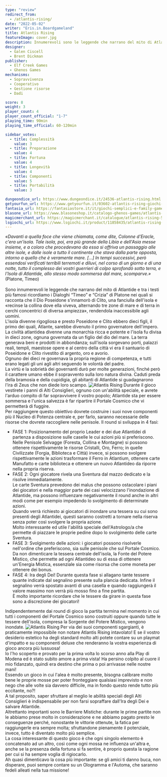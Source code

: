 ```yaml
---
type: "review"
redirect_from:
  - /atlantis-rising/
date: "2022-05-02"
writer: "Eris.in.Boardgameland"
title: Atlantis Rising
featureImage: cover.jpg
description: Innumerevoli sono le leggende che narrano del mito di Atlantide ed ognuna racconta una versione diversa su come sia nata, ma tutte concordano sulla sua fine…
designer:
  - Galen Ciscell
  - Brent Dickman
publisher:
  - Elf Creek Games
  - Ghenos Games
mechanisms:
  - Sopravvivenza
  - Cooperativo
  - Gestione risorse
  - Dadi

score: 8
weight: 3
player_count: 4
player_count_official: "1-7"
playing_time: 90min
playing_time_official: 60-120min

sidebar_votes:
  - title: Complessità
    value: 3
  - title: Preparazione
    value: 4
  - title: Fortuna
    value: 4
  - title: Longevità
    value: 4
  - title: Componenti
    value: 5
  - title: Portabilità
    value: 3

dungeondice_url: https://www.dungeondice.it/24536-atlantis-rising.html
getyourfun_url: https://www.getyourfun.it/03602-atlantis-rising-giochi-per-famiglia.html
fantasia_url: https://fantasiastore.it/it/giochi-semplici-e-family-games/10534-atlantis-rising.html
blasone_url: https://www.blasoneshop.it/catalogo-ghenos-games/atlantis-rising-74-1796
magicmerchant_url: https://magicmerchant.it/catalogue/atlantis-rising-52427/
lsgiochi_url: https://www.lsgiochi.it/product/11858435/atlantis-rising-usato
---
```


<Setting>
  <em>
    «Davanti a quella foce che viene chiamata, come dite, Colonne d'Eracle,
    c'era un'isola. Tale isola, poi, era più grande della Libia e dell'Asia
    messe insieme, e a coloro che procedevano da essa si offriva un passaggio
    alle altre isole, e dalle isole a tutto il continente che stava dalla parte
    opposta, intorno a quello che è veramente mare. [...] In tempi successivi,
    però essendosi verificati terribili terremoti e diluvi, nel corso di un
    giorno e di una notte, tutto il complesso dei vostri guerrieri di colpo
    sprofondò sotto terra, e l'Isola di Atlantide, allo stesso modo sommersa dal
    mare, scomparve.»
  </em>
  <br />
  (Platone, Timeo) <br />
  <br />
  Sono innumerevoli le leggende che narrano del mito di Atlantide e tra i testi
  più famosi ricordiamo i Dialoghi “Timeo” e “Crizia” di Platone nei quali si
  racconta che il Dio Poseidone s'innamorò di Clito, una fanciulla dell'isola e
  «recinse la collina dove ella viveva, alternando tre zone di mare e di terra
  in cerchi concentrici di diversa ampiezza», rendendola inaccessibile agli
  uomini.
  <br />
  L'isola divenne rigogliosa e presto Poseidone e Clito ebbero dieci figli, il
  primo dei quali, Atlante, sarebbe divenuto il primo governatore dell'impero.
  <br />
  La civiltà atlantidea divenne una monarchia ricca e potente e l'isola fu
  divisa in dieci zone, ognuna governata da un figlio del dio del mare. La terra
  generava beni e prodotti in abbondanza; sull'isola sorgevano porti, palazzi
  reali, templi, maestose opere e al centro della città vi era il santuario di
  Poseidone e Clito rivestito di argento, oro e avorio.
  <br />
  Ognuno dei dieci re governava la propria regione di competenza, e tutti erano
  legati gli uni agli altri seguendo le volontà del padre.
  <br />
  La virtù e la sobrietà dei governanti durò per molte generazioni, finché però
  il carattere umano ebbe il sopravvento sulla loro natura divina. Caduti preda
  della bramosia e della cupidigia, gli abitanti di Atlantide si guadagnarono
  l'ira di Zeus che non diede loro scampo.
</Setting>

<img src="./game1.jpg" alt="Atlantis Rising" />

<Rules>
  Durante il gioco vestirete i panni di Alti Consiglieri, ognuno con un'abilità
  speciale, e avrete l'arduo compito di far sopravvivere il vostro popolo;
  Atlantide sta per essere sommersa e l'unica salvezza è far ripartire il
  Portale Cosmico che vi permetterà di fuggire.
  <br />
  Per raggiungere questo obiettivo dovrete costruire i suoi nove componenti più
  il Nucleo di Potenza centrale e, per farlo, saranno necessarie delle risorse
  che dovrete raccogliere nelle penisole. Il round si sviluppa in 4 fasi:
  <ul>
    <li>
      FASE 1: Posizionamento del proprio Leader e dei due Atlantidei di partenza
      a disposizione sulle caselle le cui azioni più si preferiscono.
      <br />
      Nelle Penisole Selvagge (Foresta, Collina e Montagne) si possono ottenere
      rispettivamente le risorse Cristalli, Oro, Ferro; in quelle Civilizzate
      (Forgia, Biblioteca e Città) invece, si possono svolgere rispettivamente
      le azioni trasformare il Ferro in Atlantium, ottenere carte Manufatto e
      carte biblioteca e ottenere un nuovo Atlantideo da riporre nella propria
      riserva.
    </li>
    <li>
      FASE 2: Ogni giocatore rivela una Sventura dal mazzo dedicato e la risolve
      immediatamente.
      <br />
      Le carte Sventura prevedono dei malus che possono ostacolare i piani dei
      giocatori e nella maggior parte dei casi velocizzano l'inondazione di
      Atlantide, ma possono influenzare negativamente il round anche in altri
      modi come per esempio impedendo lo svolgimento di determinate azioni.
      <br />
      Quando verrà richiesto ai giocatori di inondare una tessera su cui sono
      presenti degli Atlantidei, questi saranno costretti a tornare nella
      riserva senza poter così svolgere la propria azione.
      <br />
      Molto interessante ed utile l'abilità speciale dell'Astrologo/a che
      permette di piazzare le proprie pedine dopo lo svolgimento delle carte
      Sventura.
    </li>
    <li>
      FASE 3: Svolgimento delle azioni: i giocatori possono risolverle
      nell'ordine che preferiscono, sia sulle penisole che sul Portale Cosmico.
      <br />
      Da non dimenticare la tessera centrale dell'isola, la Fonte del Potere
      Mistico, che permette ad ogni Atlantideo su di essa di ottenere un'Energia
      Mistica, essenziale sia come risorsa che come moneta per ottenere dei
      bonus.
    </li>
    <li>
      FASE 4: Ira degli Dei! Durante questa fase si allagano tante tessere
      quante indicate dal segnalino presente sulla plancia dedicata. Infine il
      segnalino verrà spostato avanti di una casella e quando raggiungerà il
      valore massimo non verrà più mosso fino a fine partita.
      <br />È molto importante ricordare che le tessere da girare in questa fase
      sono a discrezione dei giocatori!
    </li>
  </ul>
  Indipendentemente dai round di gioco la partita termina nel momento in cui
  tutti i componenti del Portale Cosmico sono costruiti oppure quando tutte le
  tessere dell'isola, compresa la Sorgente del Potere Mistico, vengono inondate.
</Rules>

<img src="./game2.jpg" alt="Atlantis Rising" />

<Feedback>
  Per via dei suoi componenti sgargianti, è praticamente impossibile non notare
  Atlantis Rising intavolato! E se il vostro desiderio estetico ha degli
  standard molto alti potete contare su un playmat d'impatto e su componenti
  deluxe che renderanno la vostra esperienza di gioco ancora più lussuosa!
  <br />
  Io l'ho scoperto e provato per la prima volta lo scorso anno alla Play di
  Modena ed è stato subito amore a prima vista! Ha persino colpito al cuore il
  mio fidanzato, quindi era destino che prima o poi arrivasse nelle nostre mani!
  <br />
  Essendo un gioco in cui l'alea è molto presente, bisogna calibrare molto bene
  le proprie mosse per poter fronteggiare qualsiasi imprevisto e non nego che
  alle volte sia davvero difficile, ma in fondo questo rende tutto più
  eccitante, no?! <br />
  A tal proposito, saper sfruttare al meglio le abilità speciali degli Alti Consiglieri
  è indispensabile per non farsi sopraffare dall'Ira degli Dei e salvare Atlantide.
  <br />
  Altrettanto importanti sono le Barriere Mistiche: durante le prime partite non
  le abbiamo prese molto in considerazione e ne abbiamo pagato presto le conseguenze
  perché, nonostante le vittorie ottenute, la fatica per raggiungerle era sempre
  molta; sfruttandone pienamente il potenziale, invece, tutto è diventato molto più
  semplice.
  <br />
  La cosa interessante di questo gioco è che ogni singolo elemento è concatenato
  ad un altro, così come ogni mossa ne influenza un'altra e, anche se la presenza
  della fortuna si fa sentire, è proprio questa la ragione per cui si ha sempre voglia
  di rigiocarlo.
  <br />
  Ah quasi dimenticavo la cosa più importante: se gli amici ti danno buca, non disperare,
  puoi sempre contare su un Ologramma e l'Automa, che saranno fedeli alleati nella
  tua missione!
</Feedback>

<Instagram id="CdDUlPXDbR8" />
